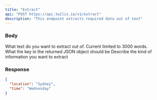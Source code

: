 ```yaml
---
title: "Extract"
api: "POST https://api.twilix.io/v1/extract"
description: "This endpoint extracts required data out of text"
---
```


### Body

<Snippet file="installation.mdx" />

<ParamField body="text" type="string">
  What text do you want to extract out of. Current limited to 3000 words.
</ParamField>

<ParamField body="extractInputs" type="array">
  <Expandable title="extractInput">
    <ParamField body="key" type="string" name="key">
      What the key in the returned JSON object should be
    </ParamField>
    <ParamField body="description" type="string" name="description">
      Describe the kind of information you want to extract
    </ParamField>
  </Expandable>
</ParamField>

### Response

<ResponseExample>

```json Response
{
  "location": "Sydney",
  "time": "Wednesday"
}
```

</ResponseExample>

<Snippet file="header-application-type.mdx" />
